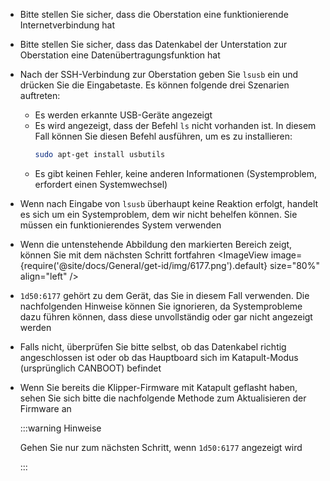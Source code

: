 * Bitte stellen Sie sicher, dass die Oberstation eine funktionierende Internetverbindung hat
* Bitte stellen Sie sicher, dass das Datenkabel der Unterstation zur Oberstation eine Datenübertragungsfunktion hat
* Nach der SSH-Verbindung zur Oberstation geben Sie `lsusb` ein und drücken Sie die Eingabetaste. Es können folgende drei Szenarien auftreten:
    * Es werden erkannte USB-Geräte angezeigt
    * Es wird angezeigt, dass der Befehl `ls` nicht vorhanden ist. In diesem Fall können Sie diesen Befehl ausführen, um es zu installieren:
        ```bash
        sudo apt-get install usbutils
        ```
    * Es gibt keinen Fehler, keine anderen Informationen (Systemproblem, erfordert einen Systemwechsel)
* Wenn nach Eingabe von `lsusb` überhaupt keine Reaktion erfolgt, handelt es sich um ein Systemproblem, dem wir nicht behelfen können. Sie müssen ein funktionierendes System verwenden
* Wenn die untenstehende Abbildung den markierten Bereich zeigt, können Sie mit dem nächsten Schritt fortfahren
    <ImageView image={require('@site/docs/General/get-id/img/6177.png').default} size="80%" align="left" /> 
* `1d50:6177` gehört zu dem Gerät, das Sie in diesem Fall verwenden. Die nachfolgenden Hinweise können Sie ignorieren, da Systemprobleme dazu führen können, dass diese unvollständig oder gar nicht angezeigt werden
* Falls nicht, überprüfen Sie bitte selbst, ob das Datenkabel richtig angeschlossen ist oder ob das Hauptboard sich im Katapult-Modus (ursprünglich CANBOOT) befindet
* Wenn Sie bereits die Klipper-Firmware mit Katapult geflasht haben, sehen Sie sich bitte die nachfolgende Methode zum Aktualisieren der Firmware an

    :::warning Hinweise

    Gehen Sie nur zum nächsten Schritt, wenn `1d50:6177` angezeigt wird

    :::